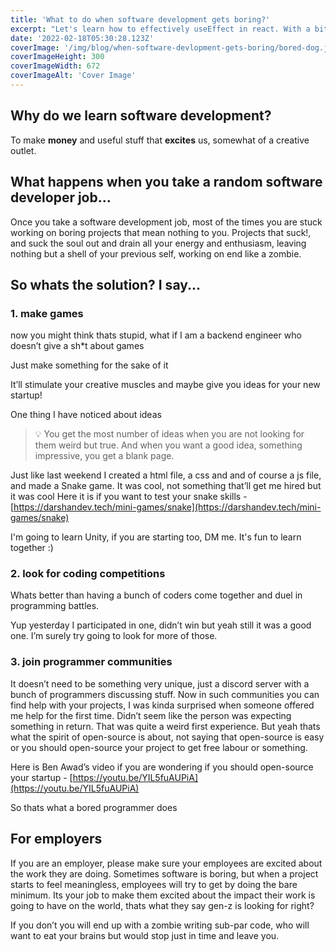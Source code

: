 ```yaml
---
title: 'What to do when software development gets boring?'
excerpt: "Let's learn how to effectively useEffect in react. With a bit of code and examples for you to tweak!"
date: '2022-02-18T05:30:28.123Z'
coverImage: '/img/blog/when-software-devlopment-gets-boring/bored-dog.jpeg'
coverImageHeight: 300
coverImageWidth: 672
coverImageAlt: 'Cover Image'
---
```


## Why do we learn software development?

To make **money** and useful stuff that **excites** us, somewhat of a creative outlet.

## What happens when you take a random software developer job...

Once you take a software development job, most of the times you are stuck working on boring projects that mean nothing to you. Projects that suck!, and suck the soul out and drain all your energy and enthusiasm, leaving nothing but a shell of your previous self, working on end like a zombie.

## So whats the solution? I say...

### 1. make games
    
now you might think thats stupid, what if I am a backend engineer who doesn’t give a sh*t about games

Just make something for the sake of it

It’ll stimulate your creative muscles and maybe give you ideas for your new startup!

One thing I have noticed about ideas

>💡 You get the most number of ideas when you are not looking for them
> weird but true. And when you want a good idea, something impressive, you get a blank page.
    
    

Just like last weekend I created a html file, a css and and of course a js file, and made a Snake game. It was cool, not something that’ll get me hired but it was cool
Here it is if you want to test your snake skills - [https://darshandev.tech/mini-games/snake](https://darshandev.tech/mini-games/snake)

I'm going to learn Unity, if you are starting too, DM me. It's fun to learn together :)

### 2. look for coding competitions
    
Whats better than having a bunch of coders come together and duel in programming battles.

Yup yesterday I participated in one, didn’t win but yeah still it was a good one. I’m surely try going to look for more of those.
    
### 3. join programmer communities
    
It doesn’t need to be something very unique, just a discord server with a bunch of programmers discussing stuff.
Now in such communities you can find help with your projects, I was kinda surprised when someone offered me help for the first time. Didn’t seem like the person was expecting something in return. That was quite a weird first experience.
But yeah thats what the spirit of open-source is about, not saying that open-source is easy or you should open-source your project to get free labour or something.

Here is Ben Awad’s video if you are wondering if you should open-source your startup - [https://youtu.be/YIL5fuAUPiA](https://youtu.be/YIL5fuAUPiA)


So thats what a bored programmer does

## For employers

If you are an employer, please make sure your employees are excited about the work they are doing. Sometimes software is boring, but when a project starts to feel meaningless, employees will try to get by doing the bare minimum.
Its your job to make them excited about the impact their work is going to have on the world, thats what they say gen-z is looking for right?

If you don’t you will end up with a zombie writing sub-par code, who will want to eat your brains but would stop just in time and leave you.
